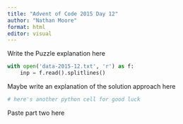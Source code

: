 ```yaml
---
title: "Advent of Code 2015 Day 12"
author: "Nathan Moore"
format: html
editor: visual
---
```


Write the Puzzle explanation here

```python

with open('data-2015-12.txt', 'r') as f:
    inp = f.read().splitlines()

```

Maybe write an explanation of the solution approach here

```python
# here's another python cell for good luck

```

Paste part two here

